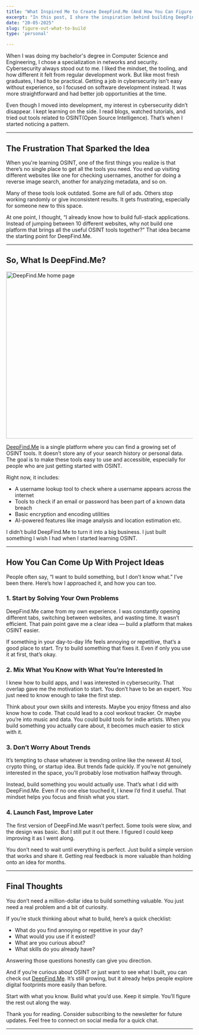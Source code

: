 ```yaml
---
title: "What Inspired Me to Create DeepFind.Me (And How You Can Figure Out What to Build)"
excerpt: "In this post, I share the inspiration behind building DeepFind.Me, an OSINT-powered platform to help people understand their digital footprint. I also break down a practical framework for developers and makers to come up with impactful project ideas; even if they feel stuck or uninspired."
date: "20-05-2025"
slug: figure-out-what-to-build
type: 'personal'

---
```


When I was doing my bachelor's degree in Computer Science and Engineering, I chose a specialization in networks and security. Cybersecurity always stood out to me. I liked the mindset, the tooling, and how different it felt from regular development work. But like most fresh graduates, I had to be practical. Getting a job in cybersecurity isn't easy without experience, so I focused on software development instead. It was more straightforward and had better job opportunities at the time.

Even though I moved into development, my interest in cybersecurity didn’t disappear. I kept learning on the side. I read blogs, watched tutorials, and tried out tools related to OSINT(Open Source Intelligence). That’s when I started noticing a pattern.

---

<h2 class="text-2xl font-semibold text-primary my-4">The Frustration That Sparked the Idea </h2>

When you're learning OSINT, one of the first things you realize is that there’s no single place to get all the tools you need. You end up visiting different websites like one for checking usernames, another for doing a reverse image search, another for analyzing metadata, and so on.

Many of these tools look outdated. Some are full of ads. Others stop working randomly or give inconsistent results. It gets frustrating, especially for someone new to this space.

At one point, I thought, “I already know how to build full-stack applications. Instead of jumping between 10 different websites, why not build one platform that brings all the useful OSINT tools together?”
That idea became the starting point for DeepFind.Me.

---

<h2 class="text-2xl font-semibold text-primary my-4">So, What Is DeepFind.Me?</h2>

<div style={{ display: 'flex', justifyContent: 'center' }}>
  <img src="/blog-images/dfme.webp" className="m-4" alt="DeepFind.Me home page" width="800" height="450"/>
</div>

<a class="text-blue-400" href="https://DeepFind.Me" target="_blank">DeepFind.Me</a> is a single platform where you can find a growing set of OSINT tools. It doesn’t store any of your search history or personal data. The goal is to make these tools easy to use and accessible, especially for people who are just getting started with OSINT.

Right now, it includes:
- A username lookup tool to check where a username appears across the internet
- Tools to check if an email or password has been part of a known data breach
- Basic encryption and encoding utilities
- AI-powered features like image analysis and location estimation etc.<br/>

I didn’t build DeepFind.Me to turn it into a big business. I just built something I wish I had when I started learning OSINT.

---

<h2 class="text-2xl font-semibold text-primary my-4">How You Can Come Up With Project Ideas</h2>

People often say, “I want to build something, but I don’t know what.” I’ve been there. Here’s how I approached it, and how you can too.

<h3 class="text-xl font-semibold text-primary my-4">1. Start by Solving Your Own Problems </h3>
DeepFind.Me came from my own experience. I was constantly opening different tabs, switching between websites, and wasting time. It wasn’t efficient. That pain point gave me a clear idea — build a platform that makes OSINT easier.

If something in your day-to-day life feels annoying or repetitive, that’s a good place to start. Try to build something that fixes it. Even if only you use it at first, that’s okay.

<h3 class="text-xl font-semibold text-primary my-4">2. Mix What You Know with What You’re Interested In</h3>
I knew how to build apps, and I was interested in cybersecurity. That overlap gave me the motivation to start. You don’t have to be an expert. You just need to know enough to take the first step.

Think about your own skills and interests. Maybe you enjoy fitness and also know how to code. That could lead to a cool workout tracker. Or maybe you’re into music and data. You could build tools for indie artists. When you build something you actually care about, it becomes much easier to stick with it.

<h3 class="text-xl font-semibold text-primary my-4">3. Don’t Worry About Trends</h3>
It’s tempting to chase whatever is trending online like the newest AI tool, crypto thing, or startup idea. But trends fade quickly. If you’re not genuinely interested in the space, you’ll probably lose motivation halfway through.

Instead, build something you would actually use. That’s what I did with DeepFind.Me. Even if no one else touched it, I knew I’d find it useful. That mindset helps you focus and finish what you start.

<h3 class="text-xl font-semibold text-primary my-4">4. Launch Fast, Improve Later </h3>
The first version of DeepFind.Me wasn’t perfect. Some tools were slow, and the design was basic. But I still put it out there. I figured I could keep improving it as I went along.

You don’t need to wait until everything is perfect. Just build a simple version that works and share it. Getting real feedback is more valuable than holding onto an idea for months.

---

<h2 class="text-2xl font-semibold text-primary my-4">Final Thoughts</h2>

You don’t need a million-dollar idea to build something valuable. You just need a real problem and a bit of curiosity.

If you’re stuck thinking about what to build, here’s a quick checklist:

- What do you find annoying or repetitive in your day?
- What would you use if it existed?
- What are you curious about?
- What skills do you already have?

Answering those questions honestly can give you direction.

And if you’re curious about OSINT or just want to see what I built, you can check out <a class="text-blue-400" href="https://DeepFind.Me" target="_blank">DeepFind.Me</a>. It’s still growing, but it already helps people explore digital footprints more easily than before.

Start with what you know. Build what you’d use. Keep it simple. You’ll figure the rest out along the way. 

Thank you for reading. Consider subscribing to the newsletter for future updates. Feel free to connect on social media for a quick chat.

---